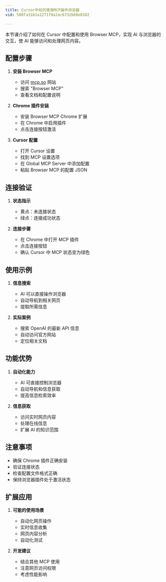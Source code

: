 ```yaml
---
title: Cursor中如何使用MCP操作浏览器
vid: 500fa31b1a1271f0a2ac6732b68e0102

---
```


本节课介绍了如何在 Cursor 中配置和使用 Browser MCP，实现 AI 与浏览器的交互，使 AI 能够访问和处理网页内容。

## 配置步骤

1. **安装 Browser MCP**
   - 访问 [mcp.so](https://mcp.so) 网站
   - 搜索 "Browser MCP"
   - 查看文档和配置说明

2. **Chrome 插件安装**
   - 安装 Browser MCP Chrome 扩展
   - 在 Chrome 中启用插件
   - 点击连接按钮激活

3. **Cursor 配置**
   - 打开 Cursor 设置
   - 找到 MCP 设置选项
   - 在 Global MCP Server 中添加配置
   - 粘贴 Browser MCP 的配置 JSON

## 连接验证

1. **状态指示**
   - 黄点：未连接状态
   - 绿点：连接成功状态

2. **连接步骤**
   - 在 Chrome 中打开 MCP 插件
   - 点击连接按钮
   - 确认 Cursor 中 MCP 状态变为绿色

## 使用示例

1. **信息搜索**
   - AI 可以直接操作浏览器
   - 自动导航到相关网页
   - 提取所需信息

2. **实际案例**
   - 搜索 OpenAI 的最新 API 信息
   - 自动访问官方网站
   - 定位相关文档

## 功能优势

1. **自动化能力**
   - AI 可直接控制浏览器
   - 自动导航和信息获取
   - 提高信息检索效率

2. **信息获取**
   - 访问实时网页内容
   - 处理在线信息
   - 扩展 AI 的知识范围

## 注意事项

- 确保 Chrome 插件正确安装
- 验证连接状态
- 检查配置文件格式正确
- 保持浏览器插件处于激活状态

## 扩展应用

1. **可能的使用场景**
   - 自动化网页操作
   - 实时信息收集
   - 网页内容分析
   - 自动化测试

2. **开发建议**
   - 结合其他 MCP 使用
   - 注意网页访问权限
   - 考虑性能影响
